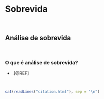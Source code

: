 # **Sobrevida** {#sobrevida}

<br>

## Análise de sobrevida

<br>

### O que é análise de sobrevida?

- .[@REF]

<br>

```r
cat(readLines("citation.html"), sep = "\n")
```

<br>
